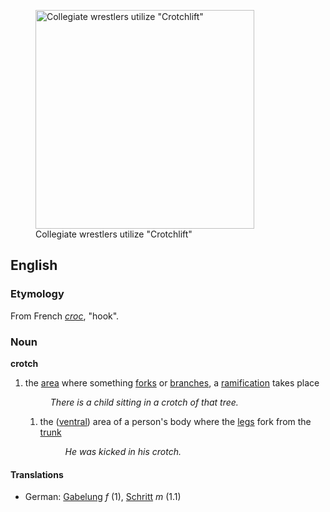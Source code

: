 [[Image:crotchlift.jpg|thumb|350px|Collegiate wrestlers utilize "Crotchlift"]]
==English==
===Etymology===
From French ''[[croc]]'', "hook".
===Noun===
'''crotch'''
# the [[area]] where something [[fork]]s or [[branches]], a [[ramification]] takes place
#:''There is a child sitting in a crotch of that tree.''
## the ([[ventral]]) area of a person's body where the [[leg]]s fork from the [[trunk]]
##:''He was kicked in his crotch.''
====Translations====
*German: [[Gabelung]] ''f'' (1), [[Schritt]] ''m'' (1.1)